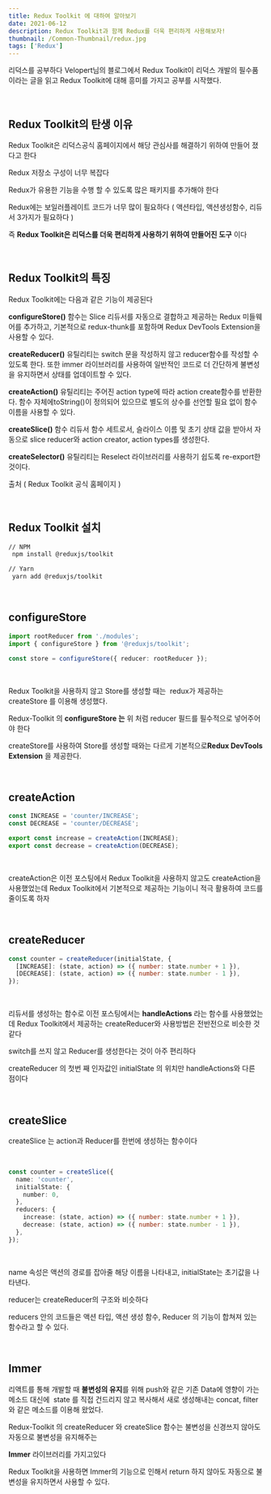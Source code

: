 ```yaml
---
title: Redux Toolkit 에 대하여 알아보기
date: 2021-06-12
description: Redux Toolkit과 함께 Redux를 더욱 편리하게 사용해보자!
thumbnail: /Common-Thumbnail/redux.jpg
tags: ['Redux']
---
```


리덕스를 공부하다 Velopert님의 블로그에서 Redux Toolkit이 리덕스 개발의 필수품이라는 글을 읽고 Redux Toolkit에 대해 흥미를 가지고 공부를 시작했다.

<br />

## Redux Toolkit의 탄생 이유

Redux Toolkit은 리덕스공식 홈페이지에서 해당 관심사를 해결하기 위하여 만들어 졌다고 한다

Redux 저장소 구성이 너무 복잡다

Redux가 유용한 기능을 수행 할 수 있도록 많은 패키지를 추가해야 한다

Redux에는 보일러플레이트 코드가 너무 많이 필요하다 ( 액션타입, 액션생성함수, 리듀서 3가지가 필요하다 )

즉 **Redux Toolkit은 리덕스를 더욱 편리하게 사용하기 위하여 만들어진 도구** 이다

<br />

## Redux Toolkit의 특징

Redux Toolkit에는 다음과 같은 기능이 제공된다

**configureStore()** 함수는 Slice 리듀서를 자동으로 결합하고 제공하는 Redux 미들웨어를 추가하고, 기본적으로 redux-thunk를 포함하며 Redux DevTools Extension을 사용할 수 있다.

**createReducer()** 유틸리티는 switch 문을 작성하지 않고 reducer함수를 작성할 수 있도록 한다. 또한 immer 라이브러리를 사용하여 일반적인 코드로 더 간단하게 불변성을 유지하면서 상태를 업데이트할 수 있다.

**createAction()** 유틸리티는 주어진 action type에 따라 action create함수를 반환한다. 함수 자체에toString()이 정의되어 있으므로 별도의 상수를 선언할 필요 없이 함수 이름을 사용할 수 있다.

**createSlice()** 함수 리듀서 함수 세트로서, 슬라이스 이름 및 초기 상태 값을 받아서 자동으로 slice reducer와 action creator, action types를 생성한다.

**createSelector()** 유틸리티는 Reselect 라이브러리를 사용하기 쉽도록 re-export한 것이다.

출처 ( Redux Toolkit 공식 홈페이지 )

<br />

## Redux Toolkit 설치

```markdown
// NPM  
 npm install @reduxjs/toolkit

// Yarn  
 yarn add @reduxjs/toolkit
```

<br />

## configureStore

```typescript
import rootReducer from './modules';
import { configureStore } from '@reduxjs/toolkit';

const store = configureStore({ reducer: rootReducer });
```

<br />

Redux Toolkit을 사용하지 않고 Store를 생성할 때는  ​redux가 제공하는 createStore 를 이용해 생성했다.

Redux-Toolkit 의 **configureStore 는** 위 처럼 reducer 필드를 필수적으로 넣어주어야 한다

createStore를 사용하여 Store를 생성할 때와는 다르게 기본적으로**Redux DevTools Extension** 을 제공한다.

<br />

## createAction

```typescript
const INCREASE = 'counter/INCREASE';
const DECREASE = 'counter/DECREASE';

export const increase = createAction(INCREASE);
export const decrease = createAction(DECREASE);
```

<br />

createAction은 이전 포스팅에서 Redux Toolkit을 사용하지 않고도 createAction을 사용했었는데 Redux Toolkit에서 기본적으로 제공하는 기능이니 적극 활용하여 코드를 줄이도록 하자

<br />

## createReducer

```typescript
const counter = createReducer(initialState, {
  [INCREASE]: (state, action) => ({ number: state.number + 1 }),
  [DECREASE]: (state, action) => ({ number: state.number - 1 }),
});
```

<br />

리듀서를 생성하는 함수로 이전 포스팅에서는 **handleActions** 라는 함수를 사용했었는데 Redux Toolkit에서 제공하는 createReducer와 사용방법은 전반전으로 비슷한 것 같다

switch를 쓰지 않고 Reducer를 생성한다는 것이 아주 편리하다

createReducer 의 첫번 째 인자값인 initialState 의 위치만 handleActions와 다른 점이다

​<br />

## createSlice

createSlice 는 action과 Reducer를 한번에 생성하는 함수이다

<br />

```typescript
const counter = createSlice({
  name: 'counter',
  initialState: {
    number: 0,
  },
  reducers: {
    increase: (state, action) => ({ number: state.number + 1 }),
    decrease: (state, action) => ({ number: state.number - 1 }),
  },
});
```

<br />

name 속성은 액션의 경로를 잡아줄 해당 이름을 나타내고, initialState는 초기값을 나타낸다.

reducer는 createReducer의 구조와 비슷하다

reducers 안의 코드들은 액션 타입, 액션 생성 함수, Reducer 의 기능이 합쳐져 있는 함수라고 할 수 있다.

<br />

## Immer

리액트를 통해 개발할 때 **불변성의 유지**를 위해 push와 같은 기존 Data에 영향이 가는 메소드 대신에  state 를 직접 건드리지 않고 복사해서 새로 생성해내는 concat, filter와 같은 메소드를 이용해 왔었다.

Redux-Toolkit 의 createReducer 와 createSlice 함수는 불변성을 신경쓰지 않아도 자동으로 불변성을 유지해주는

**Immer** 라이브러리를 가지고있다

Redux Toolkit을 사용하면 Immer의 기능으로 인해서 return 하지 않아도 자동으로 불변성을 유지하면서 사용할 수 있다.​
